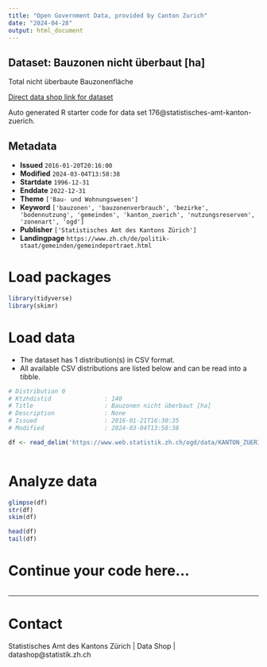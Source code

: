 ```yaml
---
title: "Open Government Data, provided by Canton Zurich"
date: "2024-04-28"
output: html_document
---
```


## Dataset: Bauzonen nicht überbaut [ha]

Total nicht überbaute Bauzonenfläche

[Direct data shop link for dataset](https://www.zh.ch/de/politik-staat/statistik-daten/datenkatalog.html#/datasets/176@statistisches-amt-kanton-zuerich)

Auto generated R starter code for data set 176@statistisches-amt-kanton-zuerich.

## Metadata

- **Issued** `2016-01-20T20:16:00`
- **Modified** `2024-03-04T13:58:38`
- **Startdate** `1996-12-31`
- **Enddate** `2022-12-31`
- **Theme** `['Bau- und Wohnungswesen']`
- **Keyword** `['bauzonen', 'bauzonenverbrauch', 'bezirke', 'bodennutzung', 'gemeinden', 'kanton_zuerich', 'nutzungsreserven', 'zonenart', 'ogd']`
- **Publisher** `['Statistisches Amt des Kantons Zürich']`
- **Landingpage** `https://www.zh.ch/de/politik-staat/gemeinden/gemeindeportraet.html`


# Load packages

```r

library(tidyverse)
library(skimr)

```

# Load data

-   The dataset has 1 distribution(s) in CSV format.
-   All available CSV distributions are listed below and can be read into a tibble.

```r

# Distribution 0
# Ktzhdistid               : 140
# Title                    : Bauzonen nicht überbaut [ha]
# Description              : None
# Issued                   : 2016-01-21T16:30:35
# Modified                 : 2024-03-04T13:58:38

df <- read_delim('https://www.web.statistik.zh.ch/ogd/data/KANTON_ZUERICH_48.csv')



```

# Analyze data

```r

glimpse(df)
str(df)
skim(df)

head(df)
tail(df)

```

# Continue your code here...

```r

```

------------------------------------------------------------------------

# Contact

Statistisches Amt des Kantons Zürich | Data Shop | datashop@statistik.zh.ch
